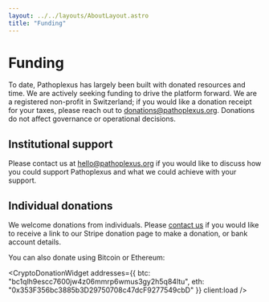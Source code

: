 ```yaml
---
layout: ../../layouts/AboutLayout.astro
title: "Funding"
---
```



# Funding

To date, Pathoplexus has largely been built with donated resources and time. We are actively seeking funding to drive the platform forward. We are a registered non-profit in Switzerland; if you would like a donation receipt for your taxes, please reach out to donations@pathoplexus.org. Donations do not affect governance or operational decisions.

## Institutional support
Please contact us at hello@pathoplexus.org if you would like to discuss how you could support Pathoplexus and what we could achieve with your support.

## Individual donations
We welcome donations from individuals. Please <a href="mailto:donations@pathoplexus.org">contact us</a> if you would like to receive a link to our Stripe donation page to make a donation, or bank account details.

You can also donate using Bitcoin or Ethereum:


<CryptoDonationWidget 
  addresses={{
    btc: "bc1qlh9escc7600jw4z06mmrp6wmus3gy2h5q84ltu",
    eth: "0x353F356bc3885b3D29750708c47dcF9277549cbD"
  }}
  client:load
/>

